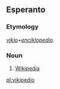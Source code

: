 ==Esperanto==
===Etymology ===
''[[vikio]]''+''[[enciklopedio]]''.
===Noun===
# [[Wikipedia]]

[[pl:vikipedio]]